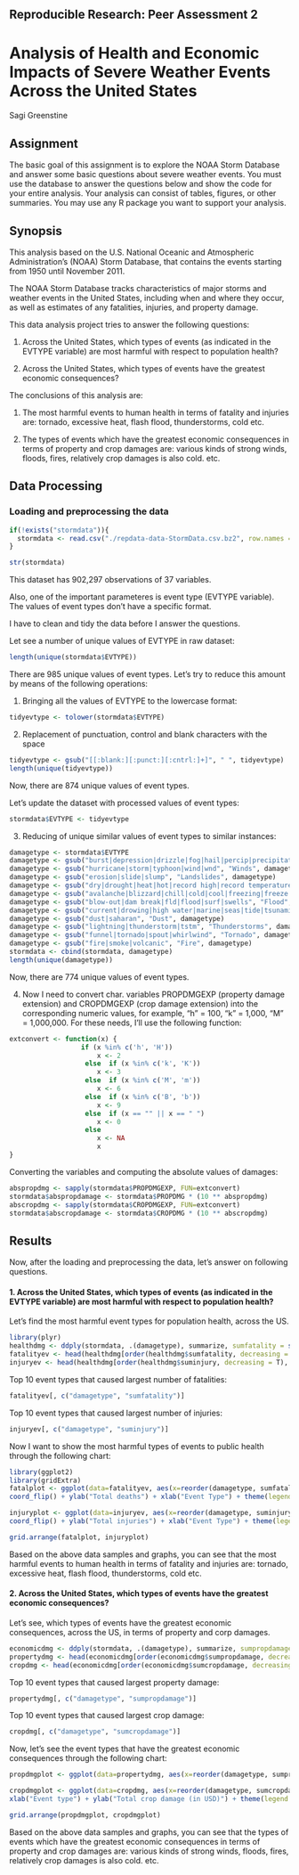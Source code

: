 ## Reproducible Research: Peer Assessment 2

# Analysis of Health and Economic Impacts of Severe Weather Events Across the United States

Sagi Greenstine

## Assignment

The basic goal of this assignment is to explore the NOAA Storm Database and answer some basic questions about severe weather events. You must use the database to answer the questions below and show the code for your entire analysis. Your analysis can consist of tables, figures, or other summaries. You may use any R package you want to support your analysis.

## Synopsis

This analysis based on the U.S. National Oceanic and Atmospheric Administration's (NOAA) Storm Database, that contains the events starting from 1950 until November 2011. 

The NOAA Storm Database tracks characteristics of major storms and weather events in the United States, including when and where they occur, as well as estimates of any fatalities, injuries, and property damage.

This data analysis project tries to answer the following questions:

1. Across the United States, which types of events (as indicated in the EVTYPE variable) are most harmful with respect to population health?

2. Across the United States, which types of events have the greatest economic consequences?

The conclusions of this analysis are:

1. The most harmful events to human health in terms of fatality and injuries are: tornado, excessive heat, flash flood, thunderstorms, cold etc.

2. The types of events which have the greatest economic consequences in terms of property and crop damages are: various kinds of strong winds, floods, fires, relatively crop damages is also cold. etc.

## Data Processing

### Loading and preprocessing the data

```r
if(!exists("stormdata")){
  stormdata <- read.csv("./repdata-data-StormData.csv.bz2", row.names = NULL, nrows=902297, check.names=F, stringsAsFactors=F, header=T, sep=',', na.strings="NA", comment.char="", quote='\"')
}
```

```r
str(stormdata)
```

This dataset has 902,297 observations of  37 variables.

Also, one of the important parameteres is event type (EVTYPE variable). The values of event types don't have a specific format.

I have to clean and tidy the data before I answer the questions.

Let see a number of unique values of EVTYPE in raw dataset:

```r
length(unique(stormdata$EVTYPE))
```

There are 985 unique values of event types. Let's try to reduce this amount by means of the following operations:

1. Bringing all the values of EVTYPE to the lowercase format:

```r
tidyevtype <- tolower(stormdata$EVTYPE)
```

2. Replacement of punctuation, control and blank characters with the space

```r
tidyevtype <- gsub("[[:blank:][:punct:][:cntrl:]+]", " ", tidyevtype)
length(unique(tidyevtype))
```

Now, there are 874 unique values of event types.

Let's update the dataset with processed values of event types:

```r
stormdata$EVTYPE <- tidyevtype
```

3. Reducing of unique similar values of event types to similar instances:

```r
damagetype <- stormdata$EVTYPE
damagetype <- gsub("burst|depression|drizzle|fog|hail|percip|precipitation|rain|wall cloud|wet", "Precipitations", damagetype)
damagetype <- gsub("hurricane|storm|typhoon|wind|wnd", "Winds", damagetype)
damagetype <- gsub("erosion|slide|slump", "Landslides", damagetype)
damagetype <- gsub("dry|drought|heat|hot|record high|record temperature|temperature record|thermia|warmth|warm", "Heat", damagetype)
damagetype <- gsub("avalanche|blizzard|chill|cold|cool|freezing|freeze|frost|glaze|ice|icy|sleet|snow|winter|wintery|wintry", "Cold", damagetype)
damagetype <- gsub("blow-out|dam break|fld|flood|surf|swells", "Flood", damagetype)
damagetype <- gsub("current|drowing|high water|marine|seas|tide|tsunami|wave", "Waves", damagetype)
damagetype <- gsub("dust|saharan", "Dust", damagetype)
damagetype <- gsub("lightning|thunderstorm|tstm", "Thunderstorms", damagetype)
damagetype <- gsub("funnel|tornado|spout|whirlwind", "Tornado", damagetype)
damagetype <- gsub("fire|smoke|volcanic", "Fire", damagetype)
stormdata <- cbind(stormdata, damagetype)
length(unique(damagetype))
```

Now, there are 774 unique values of event types.

4. Now I need to convert char. variables PROPDMGEXP (property damage extension) and CROPDMGEXP (crop damage extension) into the corresponding numeric values, for example, "h" = 100, "k" = 1,000, "M" = 1,000,000. For these needs, I'll use the following function:

```r
extconvert <- function(x) {
                  if (x %in% c('h', 'H')) 
                      x <- 2 
                   else  if (x %in% c('k', 'K')) 
                      x <- 3 
                   else  if (x %in% c('M', 'm')) 
                      x <- 6 
                   else  if (x %in% c('B', 'b')) 
                      x <- 9
                   else  if (x == "" || x == " ")
                      x <- 0
                   else  
                      x <- NA
                      x
}                 
```

Converting the variables and computing the absolute values of damages:

```r
abspropdmg <- sapply(stormdata$PROPDMGEXP, FUN=extconvert)
stormdata$abspropdamage <- stormdata$PROPDMG * (10 ** abspropdmg)
abscropdmg <- sapply(stormdata$CROPDMGEXP, FUN=extconvert)
stormdata$abscropdamage <- stormdata$CROPDMG * (10 ** abscropdmg)
```

## Results

Now, after the loading and preprocessing the data, let's answer on following questions.

#### 1. Across the United States, which types of events (as indicated in the EVTYPE variable) are most harmful with respect to population health?

Let's find the most harmful event types for population health, across the US.

```r
library(plyr)
healthdmg <- ddply(stormdata, .(damagetype), summarize, sumfatality = sum(FATALITIES), suminjury = sum(INJURIES))
fatalityev <- head(healthdmg[order(healthdmg$sumfatality, decreasing = T), ], 10)
injuryev <- head(healthdmg[order(healthdmg$suminjury, decreasing = T), ], 10)
```

Top 10 event types that caused largest number of fatalities:

```r
fatalityev[, c("damagetype", "sumfatality")]
```

Top 10 event types that caused largest number of injuries:

```r
injuryev[, c("damagetype", "suminjury")]
```

Now I want to show the most harmful types of events to public health through the following chart:

```r
library(ggplot2)
library(gridExtra)
fatalplot <- ggplot(data=fatalityev, aes(x=reorder(damagetype, sumfatality), y=sumfatality)) + geom_bar(stat="identity") +
coord_flip() + ylab("Total deaths") + xlab("Event Type") + theme(legend.position="none")

injuryplot <- ggplot(data=injuryev, aes(x=reorder(damagetype, suminjury), y=suminjury)) + geom_bar(stat="identity") +
coord_flip() + ylab("Total injuries") + xlab("Event Type") + theme(legend.position="none")

grid.arrange(fatalplot, injuryplot)
```

Based on the above data samples and graphs, you can see that the most harmful events to human health in terms of fatality and injuries are: tornado, excessive heat, flash flood, thunderstorms, cold etc.

#### 2. Across the United States, which types of events have the greatest economic consequences?

Let's see,  which types of events have the greatest economic consequences, across the US, in terms of property and corp damages.

```r
economicdmg <- ddply(stormdata, .(damagetype), summarize, sumpropdamage = sum(abspropdamage), sumcropdamage = sum(abscropdamage))
propertydmg <- head(economicdmg[order(economicdmg$sumpropdamage, decreasing = T), ], 10)
cropdmg <- head(economicdmg[order(economicdmg$sumcropdamage, decreasing = T), ], 10)
```

Top 10 event types that caused largest property damage:

```r
propertydmg[, c("damagetype", "sumpropdamage")]
```

Top 10 event types that caused largest crop damage:

```r
cropdmg[, c("damagetype", "sumcropdamage")]
```

Now, let's see the event types that have the greatest economic consequences through the following chart:

```r
propdmgplot <- ggplot(data=propertydmg, aes(x=reorder(damagetype, sumpropdamage), y=sumpropdamage)) + geom_bar(stat="identity") + coord_flip() +     ylab("Total property damage (in USD)") + xlab("Event Type") + theme(legend.position="none")

cropdmgplot <- ggplot(data=cropdmg, aes(x=reorder(damagetype, sumcropdamage), y=sumcropdamage)) + geom_bar(stat="identity") + coord_flip() + 
xlab("Event type") + ylab("Total crop damage (in USD)") + theme(legend.position="none")

grid.arrange(propdmgplot, cropdmgplot)
```

Based on the above data samples and graphs, you can see that the types of events which have the greatest economic consequences in terms of property and crop damages are: various kinds of strong winds, floods, fires, relatively crop damages is also cold. etc.
